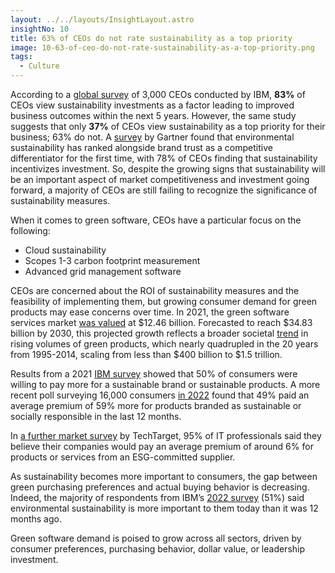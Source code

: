 ```yaml
---
layout: ../../layouts/InsightLayout.astro
insightNo: 10
title: 63% of CEOs do not rate sustainability as a top priority
image: 10-63-of-ceo-do-not-rate-sustainability-as-a-top-priority.png
tags:
  - Culture
---
```


According to a [global survey](https://www.ibm.com/thought-leadership/institute-business-value/en-us/c-suite-study/ceo) of 3,000 CEOs conducted by IBM, **83%** of CEOs view sustainability investments as a factor leading to improved business outcomes within the next 5 years. However, the same study suggests that only **37%** of CEOs view sustainability as a top priority for their business; 63% do not. A [survey](https://www.gartner.com/en/newsroom/press-releases/2022-05-18-gartner-survey-reveals-significant-shifts-in-ceo-thinking-on-sustainability-workforce-issues-and-inflation-in-2022) by Gartner found that environmental sustainability has ranked alongside brand trust as a competitive differentiator for the first time, with 78% of CEOs finding that sustainability incentivizes investment. So, despite the growing signs that sustainability will be an important aspect of market competitiveness and investment going forward, a majority of CEOs are still failing to recognize the significance of sustainability measures.

When it comes to green software, CEOs have a particular focus on the following:

* Cloud sustainability
* Scopes 1-3 carbon footprint measurement
* Advanced grid management software

CEOs are concerned about the ROI of sustainability measures and the feasibility of implementing them, but growing consumer demand for green products may ease concerns over time. In 2021, the green software services market [was valued](https://www.coherentmarketinsights.com/market-insight/green-it-services-market-5093) at $12.46 billion. Forecasted to reach $34.83 billion by 2030, this projected growth reflects a broader societal [trend](https://www.sciencedirect.com/science/article/pii/S0048733320300287) in rising volumes of green products, which nearly quadrupled in the 20 years from 1995-2014, scaling from less than $400 billion to $1.5 trillion.

Results from a 2021 [IBM survey](https://ibm.co/2022-consumer-study) showed that 50% of consumers were willing to pay more for a sustainable brand or sustainable products. A more recent poll surveying 16,000 consumers [in 2022](https://www.ibm.com/thought-leadership/institute-business-value/en-us/report/2022-sustainability-consumer-research) found that 49% paid an average premium of 59% more for products branded as sustainable or socially responsible in the last 12 months.

In [a further market survey](https://www.techtarget.com/searchcio/news/252526131/Sustainable-procurement-goes-mainstream-influences-IT-buys) by TechTarget, 95% of IT professionals said they believe their companies would pay an average premium of around 6% for products or services from an ESG-committed supplier.

As sustainability becomes more important to consumers, the gap between green purchasing preferences and actual buying behavior is decreasing. Indeed, the majority of respondents from IBM’s [2022 survey](https://www.ibm.com/thought-leadership/institute-business-value/en-us/report/2022-sustainability-consumer-research) (51%) said environmental sustainability is more important to them today than it was 12 months ago.

Green software demand is poised to grow across all sectors, driven by consumer preferences, purchasing behavior, dollar value, or leadership investment.